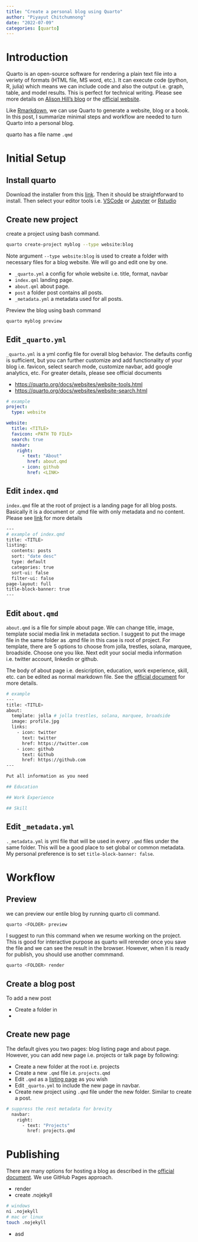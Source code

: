 ```yaml
---
title: "Create a personal blog using Quarto"
author: "Piyayut Chitchumnong"
date: "2022-07-09"
categories: [quarto]
---
```


# Introduction
Quarto is an open-source software for rendering a plain text file into a veriety of formats (HTML file, MS word, etc.). It can execute code (python, R, julia) which means we can include code and also the output i.e. graph, table, and model results. This is perfect for technical writing. Please see more details on [Alison Hill's blog](https://www.apreshill.com/blog/2022-04-we-dont-talk-about-quarto/) or the [official website](https://quarto.org/).

Like [Rmarkdown](https://rmarkdown.rstudio.com/), we can use Quarto to generate a website, blog or a book. In this post, I summarize minimal steps and workflow are needed to turn Quarto into a personal blog.

quarto has a file name `.qmd`

# Initial Setup
## Install quarto
Download the installer from this [link](https://quarto.org/docs/get-started). Then it should be straightforward to install. Then select your editor tools i.e. [VSCode](https://quarto.org/docs/get-started/hello/vscode.html) or [Jupyter](https://quarto.org/docs/get-started/hello/jupyter.html) or [Rstudio](https://quarto.org/docs/get-started/hello/rstudio.html)

## Create new project
create a project using bash command.
```bash
quarto create-project myblog --type website:blog
```

Note argument `--type website:blog` is used to create a folder with necessary files for a blog website. We will go and edit one by one.  

- `_quarto.yml` a config for whole website i.e. title, format, navbar 
- `index.qml` landing page.  
- `about.qml` about page.  
- `post` a folder post contains all posts.  
- `_metadata.yml` a metadata used for all posts.  


Preview the blog using bash command
```bash
quarto myblog preview
```

## Edit `_quarto.yml`
`_quarto.yml` is a yml config file for overall blog behavior. The defaults config is sufficient, but you can further customize and add functionality of your blog i.e. favicon, select search mode, customize navbar, add google analytics, etc. For greater details, please see official documents  

- [https://quarto.org/docs/websites/website-tools.html](https://quarto.org/docs/websites/website-tools.html)  
- [https://quarto.org/docs/websites/website-search.html](https://quarto.org/docs/websites/website-search.html)

```yml
# example
project:
  type: website

website:
  title: <TITLE>
  favicon: <PATH TO FILE>
  search: true
  navbar:
    right:
      - text: "About"
        href: about.qmd
      - icon: github
        href: <LINK>
``` 

## Edit `index.qmd`
`index.qmd` file at the root of project is a landing page for all blog posts. Basically it is a document or .qmd file with only metadata and no content. Please see [link](https://quarto.org/docs/websites/website-listings.html) for more details

```bash
---
# example of index.qmd
title: <TITLE>
listing:
  contents: posts
  sort: "date desc"
  type: default
  categories: true
  sort-ui: false
  filter-ui: false
page-layout: full
title-block-banner: true
---
```


## Edit `about.qmd`
`about.qmd` is a file for simple about page. We can change title, image, template social media link in metadata section. I suggest to put the image file in the same folder as .qmd file in this case is root of project. For template, there are 5 options to choose from jolla, trestles, solana, marquee, broadside. Choose one you like. Next edit your social media information i.e. twitter account, linkedin or github.

The body of about page i.e. desicription, education, work experience, skill, etc. can be edited as normal markdown file. See the [official document](https://quarto.org/docs/websites/website-about.html) for more details.

```bash
# example
---
title: <TITLE>
about:
  template: jolla # jolla trestles, solana, marquee, broadside 
  image: profile.jpg
  links:
    - icon: twitter
      text: twitter
      href: https://twitter.com
    - icon: github
      text: Github
      href: https://github.com
---

Put all information as you need

## Education

## Work Experience

## Skill

```
## Edit `_metadata.yml`
`._metadata.yml` is yml file that will be used in every `.qmd` files under the same folder. This will be a good place to set global or common metadata. My personal preference is to set `title-block-banner: false`.



# Workflow

## Preview
we can preview our entile blog by running quarto cli command.
```bash
quarto <FOLDER> preview
```

I suggest to run this command when we resume working on the project. This is good for interactive purpose as quarto will rerender once you save the file and we can see the result in the browser. However, when it is ready for publish, you should use another commmand.

```bash
quarto <FOLDER> render
```

## Create a blog post
To add a new post  

- Create a folder in
- 


## Create new page
The default gives you two pages: blog listing page and about page. However, you can add new page i.e. projects or talk page by following:  

- Create a new folder at the root i.e. projects  
- Create a new `.qmd` file i.e. `projects.qmd`  
- Edit `.qmd` as a [listing page](https://quarto.org/docs/websites/website-listings.html) as you wish  
- Edit `_quarto.yml` to include the new page in navbar.  
- Create new project using `.qmd` file under the new folder. Similar to create a post.

```bash
# suppress the rest metadata for brevity
  navbar:
    right:
      - text: "Projects"
        href: projects.qmd
```


# Publishing
There are many options for hosting a blog as described in the [official document](https://quarto.org/docs/websites/publishing-websites.html). We use GitHub Pages approach.  

- render
- create .nojekyll
```bash
# windows
ni .nojekyll
# mac or linux
touch .nojekyll
```  
- asd  